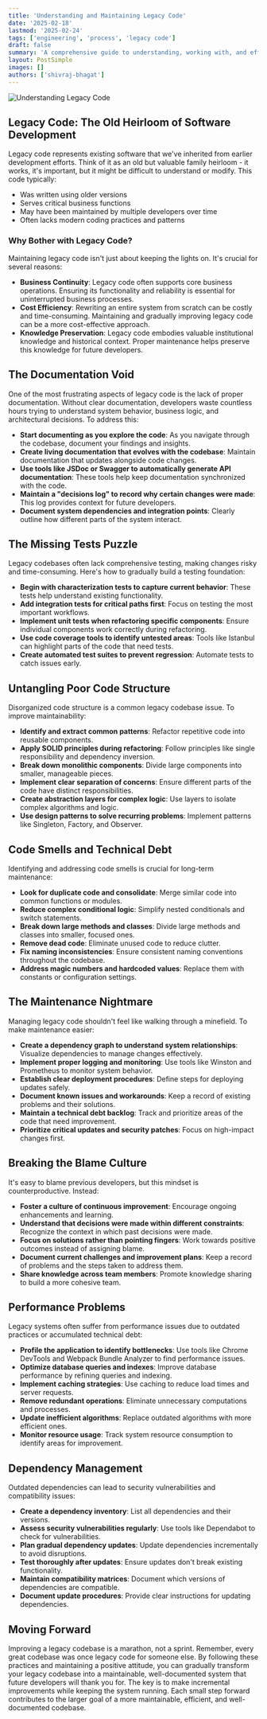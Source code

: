 ```yaml
---
title: 'Understanding and Maintaining Legacy Code'
date: '2025-02-18'
lastmod: '2025-02-24'
tags: ['engineering', 'process', 'legacy code']
draft: false
summary: 'A comprehensive guide to understanding, working with, and effectively maintaining legacy JavaScript/TypeScript code in software development'
layout: PostSimple
images: []
authors: ['shivraj-bhagat']
---
```


![Understanding Legacy Code](/static/images/blogs/web/understanding_and_maintaining_legacy_code/legacy_code.png)

## Legacy Code: The Old Heirloom of Software Development

Legacy code represents existing software that we've inherited from earlier development efforts. Think of it as an old but valuable family heirloom - it works, it's important, but it might be difficult to understand or modify. This code typically:

- Was written using older versions
- Serves critical business functions
- May have been maintained by multiple developers over time
- Often lacks modern coding practices and patterns

### Why Bother with Legacy Code?

Maintaining legacy code isn't just about keeping the lights on. It's crucial for several reasons:

- **Business Continuity**: Legacy code often supports core business operations. Ensuring its functionality and reliability is essential for uninterrupted business processes.
- **Cost Efficiency**: Rewriting an entire system from scratch can be costly and time-consuming. Maintaining and gradually improving legacy code can be a more cost-effective approach.
- **Knowledge Preservation**: Legacy code embodies valuable institutional knowledge and historical context. Proper maintenance helps preserve this knowledge for future developers.

## The Documentation Void

One of the most frustrating aspects of legacy code is the lack of proper documentation. Without clear documentation, developers waste countless hours trying to understand system behavior, business logic, and architectural decisions. To address this:

- **Start documenting as you explore the code**: As you navigate through the codebase, document your findings and insights.
- **Create living documentation that evolves with the codebase**: Maintain documentation that updates alongside code changes.
- **Use tools like JSDoc or Swagger to automatically generate API documentation**: These tools help keep documentation synchronized with the code.
- **Maintain a "decisions log" to record why certain changes were made**: This log provides context for future developers.
- **Document system dependencies and integration points**: Clearly outline how different parts of the system interact.

## The Missing Tests Puzzle

Legacy codebases often lack comprehensive testing, making changes risky and time-consuming. Here's how to gradually build a testing foundation:

- **Begin with characterization tests to capture current behavior**: These tests help understand existing functionality.
- **Add integration tests for critical paths first**: Focus on testing the most important workflows.
- **Implement unit tests when refactoring specific components**: Ensure individual components work correctly during refactoring.
- **Use code coverage tools to identify untested areas**: Tools like Istanbul can highlight parts of the code that need tests.
- **Create automated test suites to prevent regression**: Automate tests to catch issues early.

## Untangling Poor Code Structure

Disorganized code structure is a common legacy codebase issue. To improve maintainability:

- **Identify and extract common patterns**: Refactor repetitive code into reusable components.
- **Apply SOLID principles during refactoring**: Follow principles like single responsibility and dependency inversion.
- **Break down monolithic components**: Divide large components into smaller, manageable pieces.
- **Implement clear separation of concerns**: Ensure different parts of the code have distinct responsibilities.
- **Create abstraction layers for complex logic**: Use layers to isolate complex algorithms and logic.
- **Use design patterns to solve recurring problems**: Implement patterns like Singleton, Factory, and Observer.

## Code Smells and Technical Debt

Identifying and addressing code smells is crucial for long-term maintenance:

- **Look for duplicate code and consolidate**: Merge similar code into common functions or modules.
- **Reduce complex conditional logic**: Simplify nested conditionals and switch statements.
- **Break down large methods and classes**: Divide large methods and classes into smaller, focused ones.
- **Remove dead code**: Eliminate unused code to reduce clutter.
- **Fix naming inconsistencies**: Ensure consistent naming conventions throughout the codebase.
- **Address magic numbers and hardcoded values**: Replace them with constants or configuration settings.

## The Maintenance Nightmare

Managing legacy code shouldn't feel like walking through a minefield. To make maintenance easier:

- **Create a dependency graph to understand system relationships**: Visualize dependencies to manage changes effectively.
- **Implement proper logging and monitoring**: Use tools like Winston and Prometheus to monitor system behavior.
- **Establish clear deployment procedures**: Define steps for deploying updates safely.
- **Document known issues and workarounds**: Keep a record of existing problems and their solutions.
- **Maintain a technical debt backlog**: Track and prioritize areas of the code that need improvement.
- **Prioritize critical updates and security patches**: Focus on high-impact changes first.

## Breaking the Blame Culture

It's easy to blame previous developers, but this mindset is counterproductive. Instead:

- **Foster a culture of continuous improvement**: Encourage ongoing enhancements and learning.
- **Understand that decisions were made within different constraints**: Recognize the context in which past decisions were made.
- **Focus on solutions rather than pointing fingers**: Work towards positive outcomes instead of assigning blame.
- **Document current challenges and improvement plans**: Keep a record of problems and the steps taken to address them.
- **Share knowledge across team members**: Promote knowledge sharing to build a more cohesive team.

## Performance Problems

Legacy systems often suffer from performance issues due to outdated practices or accumulated technical debt:

- **Profile the application to identify bottlenecks**: Use tools like Chrome DevTools and Webpack Bundle Analyzer to find performance issues.
- **Optimize database queries and indexes**: Improve database performance by refining queries and indexing.
- **Implement caching strategies**: Use caching to reduce load times and server requests.
- **Remove redundant operations**: Eliminate unnecessary computations and processes.
- **Update inefficient algorithms**: Replace outdated algorithms with more efficient ones.
- **Monitor resource usage**: Track system resource consumption to identify areas for improvement.

## Dependency Management

Outdated dependencies can lead to security vulnerabilities and compatibility issues:

- **Create a dependency inventory**: List all dependencies and their versions.
- **Assess security vulnerabilities regularly**: Use tools like Dependabot to check for vulnerabilities.
- **Plan gradual dependency updates**: Update dependencies incrementally to avoid disruptions.
- **Test thoroughly after updates**: Ensure updates don't break existing functionality.
- **Maintain compatibility matrices**: Document which versions of dependencies are compatible.
- **Document update procedures**: Provide clear instructions for updating dependencies.

## Moving Forward

Improving a legacy codebase is a marathon, not a sprint. Remember, every great codebase was once legacy code for someone else. By following these practices and maintaining a positive attitude, you can gradually transform your legacy codebase into a maintainable, well-documented system that future developers will thank you for. The key is to make incremental improvements while keeping the system running. Each small step forward contributes to the larger goal of a more maintainable, efficient, and well-documented codebase.
